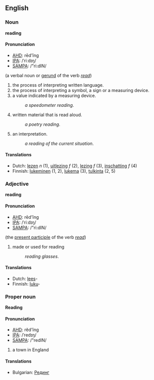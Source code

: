 ==English==
===Noun===
'''reading'''

====Pronunciation====
*[[w:AHD|AHD]]: rēd'ĭng
*[[w:IPA|IPA]]: /ˈriːdɪŋ/
*[[w:SAMPA|SAMPA]]: /"ri:dIN/

(a verbal noun or [[gerund]] of the verb ''[[read]]'')
#the process of interpreting written language.
#the process of interpreting a symbol, a sign or a measuring device.
#a value indicated by a measuring device.
#:''a speedometer reading''.
#written material that is read aloud.
#:''a poetry reading''.
#an interpretation. 
#:''a reading of the current situation''.

====Translations====
*Dutch: [[lezen]] ''n'' (1), [[uitlezing]] ''f'' (2), [[lezing]] ''f'' (3), [[inschatting]] ''f'' (4)
*Finnish: [[lukeminen]] (1, 2), [[lukema]] (3), [[tulkinta]] (2, 5)

===Adjective===
'''reading'''

====Pronunciation====
*[[w:AHD|AHD]]: rēd'ĭng
*[[w:IPA|IPA]]: /ˈriːdɪŋ/
*[[w:SAMPA|SAMPA]]: /"ri:dIN/

(the [[present participle]] of the verb ''[[read]]'')
#made or used for reading
#:''reading glasses''.

====Translations====
*Dutch: [[lees]]-
*Finnish: [[luku]]-

===Proper noun===
'''Reading'''

====Pronunciation====
*[[w:AHD|AHD]]: rĕd'ĭng
*[[w:IPA|IPA]]: /ˈredɪŋ/
*[[w:SAMPA|SAMPA]]: /"redIN/

# a town in England

====Translations====

*Bulgarian: [[Рединг]]